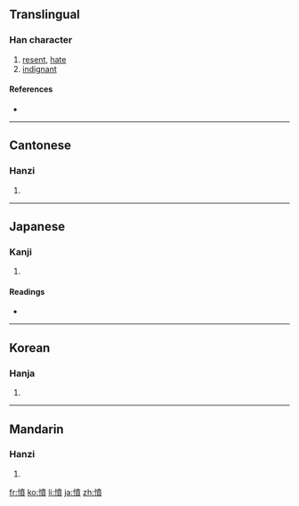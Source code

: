 {{also|愤}}
==Translingual==

===Han character===
{{Han char|rn=61|rad=心|as=12|sn=15|four=9408<sub>6</sub>|canj=心十廿金 (PJTC)}}

# [[resent]], [[hate]]
# [[indignant]]

====References====
* {{Han ref|kx=0403.190|dkj=11239|dj=0743.210|hdz=42352.110|uh=61A4|ud=24996|bh=BCAB|bd=48299}}

----

==Cantonese==

===Hanzi===
{{yue-hanzi|jyut=|y=fan5|sim=愤}}

# {{defn|Cantonese}}

----

==Japanese==

===Kanji===
{{ja-kanji|grade=c|rs=心12}}

# {{defn|Japanese}}

====Readings====
* {{ja-readings|on=[[ふん]] (fun)|kun=[[いきどおる]] (ikidooru), [[いきどおり]] (ikidoori)}}

----

==Korean==

===Hanja===
{{ko-hanja|hangeul=분|eumhun=|rv=bun|mr=pun|y=pun}}

# {{defn|Korean}}

----

==Mandarin==

===Hanzi===
{{cmn-hanzi|sim=愤|pin=[[fèn]] ([[fen4]]), [[liáo]] ([[liao2]])|wg=fen<sup>4</sup>, liao<sup>2</sup>}}

# {{defn|Mandarin}}

[[fr:憤]]
[[ko:憤]]
[[li:憤]]
[[ja:憤]]
[[zh:憤]]